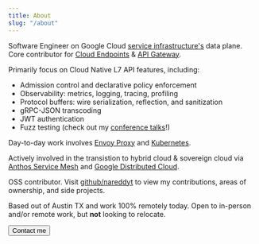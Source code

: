 ```yaml
---
title: About
slug: "/about"
---
```



Software Engineer on Google Cloud [service infrastructure's](https://cloud.google.com/service-infrastructure/docs/overview) data plane. 
Core contributor for [Cloud Endpoints](https://cloud.google.com/endpoints) & [API Gateway](https://cloud.google.com/api-gateway). 

Primarily focus on Cloud Native L7 API features, including:

- Admission control and declarative policy enforcement
- Observability: metrics, logging, tracing, profiling
- Protocol buffers: wire serialization, reflection, and sanitization
- gRPC-JSON transcoding
- JWT authentication
- Fuzz testing (check out my [conference talks](/talks)!)

Day-to-day work involves [Envoy Proxy](https://www.envoyproxy.io/) and [Kubernetes](https://kubernetes.io/).

Actively involved in the transistion to hybrid cloud & sovereign cloud via 
[Anthos Service Mesh](https://cloud.google.com/anthos/service-mesh) and [Google Distributed Cloud](https://cloud.google.com/distributed-cloud).

OSS contributor. Visit [github/nareddyt](https://www.github.com/nareddyt) to view my contributions, areas of ownership, and side projects.

Based out of Austin TX and work 100% remotely today.
Open to in-person and/or remote work, but **not** looking to relocate.

<Button variant="elevated">
  <Link href="mailto:tejunareddy@gmail.com">Contact me</Link>
</Button>
